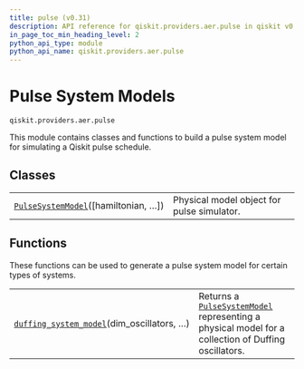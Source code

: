 ```yaml
---
title: pulse (v0.31)
description: API reference for qiskit.providers.aer.pulse in qiskit v0.31
in_page_toc_min_heading_level: 2
python_api_type: module
python_api_name: qiskit.providers.aer.pulse
---
```


<span id="module-qiskit.providers.aer.pulse" />

<span id="aer-pulse" />

<span id="pulse-system-models-qiskit-providers-aer-pulse" />

# Pulse System Models

`qiskit.providers.aer.pulse`

This module contains classes and functions to build a pulse system model for simulating a Qiskit pulse schedule.

## Classes

|                                                                                                                                    |                                            |
| ---------------------------------------------------------------------------------------------------------------------------------- | ------------------------------------------ |
| [`PulseSystemModel`](qiskit.providers.aer.pulse.PulseSystemModel "qiskit.providers.aer.pulse.PulseSystemModel")(\[hamiltonian, …]) | Physical model object for pulse simulator. |

## Functions

These functions can be used to generate a pulse system model for certain types of systems.

|                                                                                                                                                  |                                                                                                                                                                                                  |
| ------------------------------------------------------------------------------------------------------------------------------------------------ | ------------------------------------------------------------------------------------------------------------------------------------------------------------------------------------------------ |
| [`duffing_system_model`](qiskit.providers.aer.pulse.duffing_system_model "qiskit.providers.aer.pulse.duffing_system_model")(dim\_oscillators, …) | Returns a [`PulseSystemModel`](qiskit.providers.aer.pulse.PulseSystemModel "qiskit.providers.aer.pulse.PulseSystemModel") representing a physical model for a collection of Duffing oscillators. |

